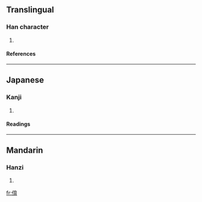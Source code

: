 ==Translingual==
===Han character===
{{Han char|rad=人|as=08|sn=10|four=|canj=人卜戈月 (OYIB)}}
# {{defn|Han}}
====References====
{{Han ref|kx=0106.230|dkj=00738|dj=0227.060|hdz=10183.060|uh=4FFC|ud=20476}}
----
==Japanese==
===Kanji===
{{ja-kanji|grade=|rs=人08}}
# {{defn|Japanese}} 
====Readings====
{{ja-readings|on=[[いく]] (iku), [[きく]] (kiku), [[しゅく]] (shuku)|kun=[[かゆ]] (kayu), [[ひさぐ]] (hisagu)}}
----
==Mandarin==
===Hanzi===
{{cmn-hanzi|pin=[[yù]] (yu4)|wg=yü<sup>4</sup>}}
# {{defn|Mandarin}}

[[fr:俼]]